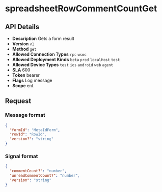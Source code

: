 # spreadsheetRowCommentCountGet

## API Details

- **Description** Gets a form result
- **Version** `v1`
- **Method** `get`
- **Allowed Connection Types** `rpc` `wsoc` 
- **Allowed Deployment Kinds** `beta` `prod` `localHost` `test` 
- **Allowed Device Types** `test` `ios` `android` `web` `agent` 
- **SLA** 600
- **Token** bearer
- **Flags** Log message
- **Scope** ent


## Request

### Message format

```json
{
  "formId": "MetaIdForm",
  "rowId": "RowId",
  "version?": "string"
}
```

### Signal format

```json
{
  "commentCount?": "number",
  "unreadCommentCount?": "number",
  "version": "string"
}
```

